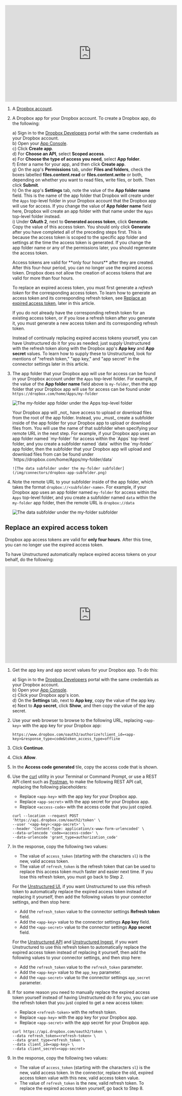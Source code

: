 <iframe
width="560"
height="315"
src="https://www.youtube.com/embed/Vku5uYa-2N4"
title="YouTube video player"
frameborder="0"
allow="accelerometer; autoplay; clipboard-write; encrypted-media; gyroscope; picture-in-picture"
allowfullscreen
></iframe>

1. A [Dropbox account](https://www.dropbox.com/try/teams).
2. A Dropbox app for your Dropbox account. To create a Dropbox app, do the following:

   a) Sign in to the [Dropbox Developers](https://www.dropbox.com/developers) portal with the same credentials as your Dropbox account.<br/>
   b) Open your [App Console](https://www.dropbox.com/developers/apps).<br/>
   c) Click **Create app**.<br/>
   d) For **Choose an API**, select **Scoped access**.<br/>
   e) For **Choose the type of access you need**, select **App folder**.<br/>
   f) Enter a name for your app, and then click **Create app**.<br/>
   g) On the app's **Permissions** tab, under **Files and folders**, check the boxes labelled **files.content.read** or **files.content.write** or both, 
      depending on whether you want to read files, write files, or both. Then click **Submit**.<br/>
   h) On the app's **Settings** tab, note the value of the **App folder name** field. This is the name of the app folder that Dropbox will create under the `Apps` top-level folder in your Dropbox 
      account that the Dropbox app will use for access. If you change the value of **App folder name** field here, Dropbox will create an app folder with that name under the `Apps` top-level folder instead.<br/>
   i) Under **OAuth 2**, next to **Generated access token**, click **Generate**. Copy the value of this access token. You should only click **Generate** after you have completed all of the preceding steps first. 
      This is because the access token is scoped to the specific app folder and settings at the time the access token is generated. If you change the app folder name or any of the permissions later, 
      you should regenerate the access token.<br/>

   <Warning>
      Access tokens are valid for **only four hours** after they are created. After this four-hour period, you can no longer use the expired access token. 
      Dropbox does not allow the creation of access tokens that are valid for more than four hours.

      To replace an expired access token, you must first generate a _refresh token_ for the corresponding access token. To learn how to generate an access token and its corresponding refresh token, 
      see [Replace an expired access token](#replace-an-expired-access-token), later in this article.

      If you do not already have the corresponding refresh token for an existing access token, or if you lose a refresh token after you generate it, 
      you must generate a new access token and its corresponding refresh token.

      Instead of continualy replacing expired access tokens yourself, you can have Unstructured do it for you as needed; just supply Unstructured 
      with the refresh token along with the Dropbox app's **App key** and **App secret** values. 
      To learn how to supply these to Unstructured, look for mentions of "refresh token," "app key," and "app secret" in the connector settings later in this article.
   </Warning>

3. The app folder that your Dropbox app will use for access can be found in your Dropbox account under the `Apps` top-level folder. For example, if the value of the **App folder name** 
   field above is `my-folder`, then the app folder that your Dropbox app will use for access can be found under `https://dropbox.com/home/Apps/my-folder`

   ![The my-folder app folder under the Apps top-level folder](/img/connectors/dropbox-app-folder.png)

   <Warning>
       Your Dropbox app will _not_ have access to upload or download files from the root of the app folder. Instead, you _must_ create a subfolder inside of the app folder for your Dropbox 
       app to upload or download files from. You will use the name of that subfolder when specifying your remote URL in the next step. For example, if your Dropbox app uses an app folder named `my-folder` 
       for access within the `Apps` top-level folder, and you create a subfolder named `data` within the `my-folder` app folder, then the subfolder that your Dropbox app will upload and download files from 
       can be found under `https://dropbox.com/home/Apps/my-folder/data`

       ![The data subfolder under the my-folder subfolder](/img/connectors/dropbox-app-subfolder.png)
   </Warning>
   
4. Note the remote URL to your subfolder inside of the app folder, which takes the format `dropbox://<subfolder-name>`. For example, 
   if your Dropbox app uses an app folder named `my-folder` for access within the `Apps` top-level folder, and you create a subfolder named `data` within the `my-folder` app folder, then 
   the remote URL is `dropbox://data`

   ![The data subfolder under the my-folder subfolder](/img/connectors/dropbox-app-subfolder.png)

## Replace an expired access token

Dropbox app access tokens are valid for **only four hours**. After this time, you can no longer use the expired access token.

To have Unstructured automatically replace expired access tokens on your behalf, do the following:

<iframe
width="560"
height="315"
src="https://www.youtube.com/embed/PZyRgpPNEUs"
title="YouTube video player"
frameborder="0"
allow="accelerometer; autoplay; clipboard-write; encrypted-media; gyroscope; picture-in-picture"
allowfullscreen
></iframe>

1. Get the app key and app secret values for your Dropbox app. To do this:

   a) Sign in to the [Dropbox Developers](https://www.dropbox.com/developers) portal with the same credentials as your Dropbox account.<br/>
   b) Open your [App Console](https://www.dropbox.com/developers/apps).<br/>
   c) Click your Dropbox app's icon.<br/>
   d) On the **Settings** tab, next to **App key**, copy the value of the app key.<br/>
   e) Next to **App secret**, click **Show**, and then copy the value of the app secret.

2. Use your web browser to browse to the following URL, replacing `<app-key>` with the app key for your Dropbox app: 

   ```text
   https://www.dropbox.com/oauth2/authorize?client_id=<app-key>&response_type=code&token_access_type=offline
   ```

3. Click **Continue**.
4. Click **Allow**.
5. In the **Access code generated** tile, copy the access code that is shown.
6. Use the [curl](https://curl.se/) utility in your Terminal or Command Prompt, or use a REST API client such as 
   [Postman](https://www.postman.com/product/api-client/), to make the following REST API call, replacing the following placeholders:

   - Replace `<app-key>` with the app key for your Dropbox app.
   - Replace `<app-secret>` with the app secret for your Dropbox app.
   - Replace `<access-code>` with the access code that you just copied.

   ```text
   curl --location --request POST 'https://api.dropbox.com/oauth2/token' \
   --user '<app-key>:<app-secret>' \
   --header 'Content-Type: application/x-www-form-urlencoded' \
   --data-urlencode 'code=<access-code>' \
   --data-urlencode 'grant_type=authorization_code'
   ```

7. In the response, copy the following two values:

   - The value of `access_token` (starting with the characters `sl`) is the new, valid access token.
   - The value of `refresh_token` is the refresh token that can be used to replace this access token much faster and easier next time. 
     If you lose this refresh token, you must go back to Step 2.

   For the [Unstructured UI](/ui/overview), if you want Unstructured to use this refresh token to automatically replace the expired access token instead of replacing it yourself, then 
   add the following values to your connector settings, and then stop here:
   
   - Add the `refresh_token` value to the connector settings **Refresh token** field.
   - Add the `<app-key>` value to the connector settings **App key** field.
   - Add the `<app-secret>` value to the connector settings **App secret** field.

   For the [Unstructured API](/api-reference/overview) and [Unstructured Ingest](/open-source/ingestion/overview), if you want Unstructured to use this refresh token to automatically replace the expired access token instead of replacing it yourself, then 
   add the following values to your connector settings, and then stop here:

   - Add the `refresh_token` value to the `refresh_token` parameter.
   - Add the `<app-key>` value to the `app_key` parameter.
   - Add the `<app-secret>` value to the connector settings `app_secret` parameter.

8. If for some reason you need to manually replace the expired access token yourself instead of having Unstructured do it for you, you can use the refresh token that you just copied to get a new access token:

   - Replace `<refresh-token>` with the refresh token.
   - Replace `<app-key>` with the app key for your Dropbox app.
   - Replace `<app-secret>` with the app secret for your Dropbox app.

   ```text
   curl https://api.dropbox.com/oauth2/token \
   --data refresh_token=<refresh-token> \
   --data grant_type=refresh_token \
   --data client_id=<app-key> \
   --data client_secret=<app-secret>
   ```

9. In the response, copy the following two values:

   - The value of `access_token` (starting with the characters `sl`) is the new, valid access token. In the connector, replace the old, 
     expired access token value with this new, valid access token value.
   - The value of `refresh_token` is the new, valid refresh token. To replace the expired access token yourself, go back to Step 8.

   

